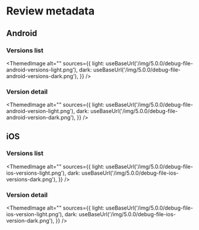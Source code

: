 # Review metadata


## Android

### Versions list

<ThemedImage
  alt=""
  sources={{
    light: useBaseUrl('/img/5.0.0/debug-file-android-versions-light.png'),
    dark: useBaseUrl('/img/5.0.0/debug-file-android-versions-dark.png'),
  }}
/>

### Version detail

<ThemedImage
  alt=""
  sources={{
    light: useBaseUrl('/img/5.0.0/debug-file-android-version-light.png'),
    dark: useBaseUrl('/img/5.0.0/debug-file-android-version-dark.png'),
  }}
/>

## iOS

### Versions list

<ThemedImage
  alt=""
  sources={{
    light: useBaseUrl('/img/5.0.0/debug-file-ios-versions-light.png'),
    dark: useBaseUrl('/img/5.0.0/debug-file-ios-versions-dark.png'),
  }}
/>

### Version detail

<ThemedImage
  alt=""
  sources={{
    light: useBaseUrl('/img/5.0.0/debug-file-ios-version-light.png'),
    dark: useBaseUrl('/img/5.0.0/debug-file-ios-version-dark.png'),
  }}
/>
